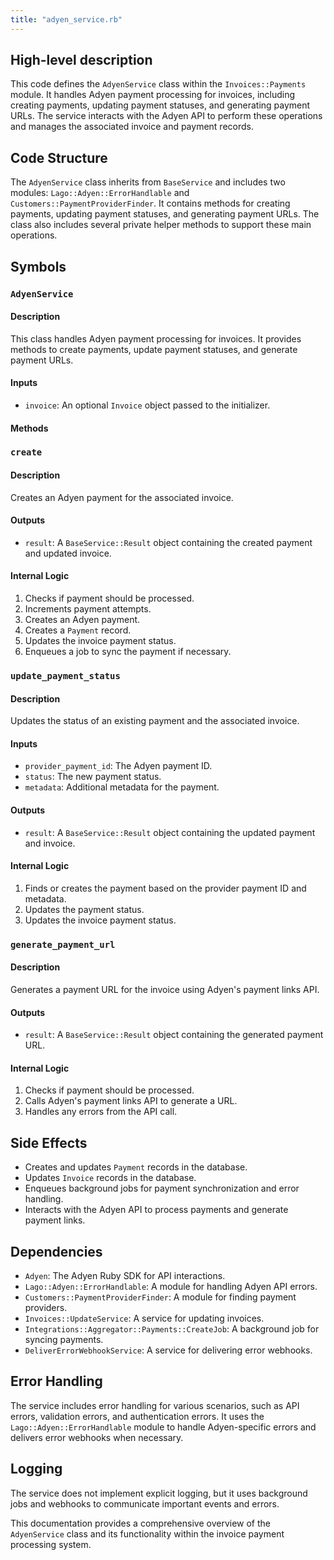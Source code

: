 ```yaml
---
title: "adyen_service.rb"
---
```


## High-level description
This code defines the `AdyenService` class within the `Invoices::Payments` module. It handles Adyen payment processing for invoices, including creating payments, updating payment statuses, and generating payment URLs. The service interacts with the Adyen API to perform these operations and manages the associated invoice and payment records.

## Code Structure
The `AdyenService` class inherits from `BaseService` and includes two modules: `Lago::Adyen::ErrorHandlable` and `Customers::PaymentProviderFinder`. It contains methods for creating payments, updating payment statuses, and generating payment URLs. The class also includes several private helper methods to support these main operations.

## Symbols

### `AdyenService`
#### Description
This class handles Adyen payment processing for invoices. It provides methods to create payments, update payment statuses, and generate payment URLs.

#### Inputs
- `invoice`: An optional `Invoice` object passed to the initializer.

#### Methods

### `create`
#### Description
Creates an Adyen payment for the associated invoice.

#### Outputs
- `result`: A `BaseService::Result` object containing the created payment and updated invoice.

#### Internal Logic
1. Checks if payment should be processed.
2. Increments payment attempts.
3. Creates an Adyen payment.
4. Creates a `Payment` record.
5. Updates the invoice payment status.
6. Enqueues a job to sync the payment if necessary.

### `update_payment_status`
#### Description
Updates the status of an existing payment and the associated invoice.

#### Inputs
- `provider_payment_id`: The Adyen payment ID.
- `status`: The new payment status.
- `metadata`: Additional metadata for the payment.

#### Outputs
- `result`: A `BaseService::Result` object containing the updated payment and invoice.

#### Internal Logic
1. Finds or creates the payment based on the provider payment ID and metadata.
2. Updates the payment status.
3. Updates the invoice payment status.

### `generate_payment_url`
#### Description
Generates a payment URL for the invoice using Adyen's payment links API.

#### Outputs
- `result`: A `BaseService::Result` object containing the generated payment URL.

#### Internal Logic
1. Checks if payment should be processed.
2. Calls Adyen's payment links API to generate a URL.
3. Handles any errors from the API call.

## Side Effects
- Creates and updates `Payment` records in the database.
- Updates `Invoice` records in the database.
- Enqueues background jobs for payment synchronization and error handling.
- Interacts with the Adyen API to process payments and generate payment links.

## Dependencies
- `Adyen`: The Adyen Ruby SDK for API interactions.
- `Lago::Adyen::ErrorHandlable`: A module for handling Adyen API errors.
- `Customers::PaymentProviderFinder`: A module for finding payment providers.
- `Invoices::UpdateService`: A service for updating invoices.
- `Integrations::Aggregator::Payments::CreateJob`: A background job for syncing payments.
- `DeliverErrorWebhookService`: A service for delivering error webhooks.

## Error Handling
The service includes error handling for various scenarios, such as API errors, validation errors, and authentication errors. It uses the `Lago::Adyen::ErrorHandlable` module to handle Adyen-specific errors and delivers error webhooks when necessary.

## Logging
The service does not implement explicit logging, but it uses background jobs and webhooks to communicate important events and errors.

This documentation provides a comprehensive overview of the `AdyenService` class and its functionality within the invoice payment processing system.
